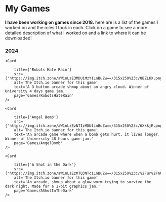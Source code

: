 

# My Games

**I have been working on games since 2018.** here are is a list of the games I worked on and the roles I took in each. Click on a game to see a more detailed description of what I worked on and a link to where it can be downloaded!


### 2024

<div style={{ display: 'flex', flexWrap: 'wrap', justifyContent: 'center', flexDirection: 'row', }}>

    <Card 

        title={'Robots Hate Rain'}
        src={'https://img.itch.zone/aW1nLzE3MDU1MzY1LnBuZw==/315x250%23c/0BZLKX.png'}
        alt='The Itch.io banner for this game'
        text='A 3 button arcade shmup about an angry cloud. Winner of University 4 days game jam.'
        page='Games/RobotsHateRain'
    />

    <Card 

        title={'Angel Bomb'}
        src={'https://img.itch.zone/aW1nLzEzNTIzMDU1LnBuZw==/315x250%23c/6XkkjR.png'}
        alt='The Itch.io banner for this game'
        text='An arcade game where when a bomb gets hurt, it lives longer. Winner of University 48 hours game jam.'
        page='Games/AngelBomb'
    />

    <Card 

        title={'A Shot in the Dark'}
        src={'https://img.itch.zone/aW1nLzEzMTQ3NTc1LnBuZw==/315x250%23c/%2Fur%2FnC.png'}
        alt='The Itch.io banner for this game'
        text='An arcade, shmup about a glow worm trying to survive the dark night. Made for a 1-bit graphics jam.'
        page='Games/AShotInTheDark'
    />

</div>
